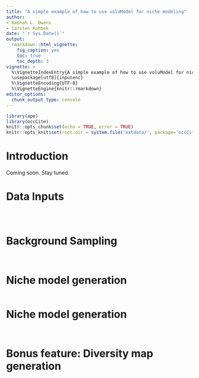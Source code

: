 ```yaml
---
title: "A simple example of how to use voluModel for niche modeling"
author:
- Hannah L. Owens
- Carsten Rahbek
date: "`r Sys.Date()`"
output:
  rmarkdown::html_vignette:
    fig_caption: yes
    toc: true
    toc_depth: 3
vignette: >
  %\VignetteIndexEntry{A simple example of how to use voluModel for niche modeling}
  \usepackage[utf8]{inputenc}
  %\VignetteEncoding{UTF-8}
  %\VignetteEngine{knitr::rmarkdown}
editor_options: 
  chunk_output_type: console
---
```


```r
library(ape)
library(occCite)
knitr::opts_chunk$set(echo = TRUE, error = TRUE)
knitr::opts_knit$set(root.dir = system.file('extdata/', package='occCite'))
```

# Introduction 
Coming soon. Stay tuned.

# Data Inputs

```r

```

```r

```

```r

```

# Background Sampling

```r

```

```r

```

# Niche model generation

```r

```

# Niche model generation

```r

```

```r

```

# Bonus feature: Diversity map generation

```r

```

```r

```
